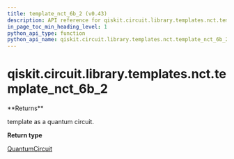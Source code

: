 ```yaml
---
title: template_nct_6b_2 (v0.43)
description: API reference for qiskit.circuit.library.templates.nct.template_nct_6b_2 in qiskit v0.43
in_page_toc_min_heading_level: 1
python_api_type: function
python_api_name: qiskit.circuit.library.templates.nct.template_nct_6b_2
---
```


<span id="qiskit-circuit-library-templates-nct-template-nct-6b-2" />

# qiskit.circuit.library.templates.nct.template\_nct\_6b\_2

<Function id="qiskit.circuit.library.templates.nct.template_nct_6b_2" isDedicatedPage={true} github="https://github.com/qiskit/qiskit/tree/stable/0.24/qiskit/circuit/library/templates/nct/template_nct_6b_2.py" signature="template_nct_6b_2()">
  **Returns**

  template as a quantum circuit.

  **Return type**

  [QuantumCircuit](qiskit.circuit.QuantumCircuit "qiskit.circuit.QuantumCircuit")
</Function>


